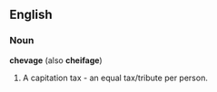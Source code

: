 ==English==
===Noun===
'''chevage''' (also '''cheifage''')
#A capitation tax - an equal tax/tribute per person.
